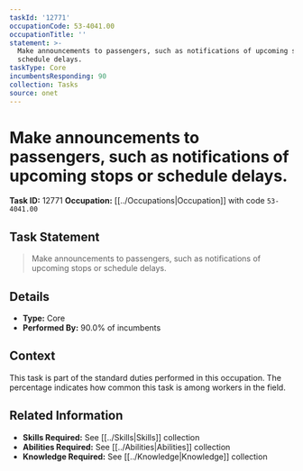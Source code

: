 ```yaml
---
taskId: '12771'
occupationCode: 53-4041.00
occupationTitle: ''
statement: >-
  Make announcements to passengers, such as notifications of upcoming stops or
  schedule delays.
taskType: Core
incumbentsResponding: 90
collection: Tasks
source: onet
---
```

# Make announcements to passengers, such as notifications of upcoming stops or schedule delays.

**Task ID:** 12771
**Occupation:** [[../Occupations|Occupation]] with code `53-4041.00`

## Task Statement

> Make announcements to passengers, such as notifications of upcoming stops or schedule delays.

## Details

- **Type:** Core
- **Performed By:** 90.0% of incumbents

## Context

This task is part of the standard duties performed in this occupation. The percentage indicates how common this task is among workers in the field.

## Related Information

- **Skills Required:** See [[../Skills|Skills]] collection
- **Abilities Required:** See [[../Abilities|Abilities]] collection
- **Knowledge Required:** See [[../Knowledge|Knowledge]] collection
